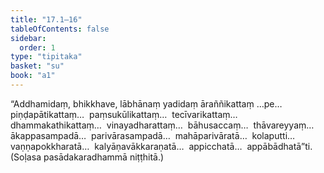 ```yaml
---
title: "17.1–16"
tableOfContents: false
sidebar:
  order: 1
type: "tipitaka"
basket: "su"
book: "a1"
---
```



<DynamicBreadcrumb />

<Division number="366–381" book="a1" bookNo="15">

<Paragraph number="438" book="a1">
“Addhamidaṃ, bhikkhave, lābhānaṃ yadidaṃ āraññikattaṃ …pe…  piṇḍapātikattaṃ…  paṃsukūlikattaṃ…  tecīvarikattaṃ…  dhammakathikattaṃ…  vinayadharattaṃ…  bāhusaccaṃ…  thāvareyyaṃ…  ākappasampadā…  parivārasampadā…  mahāparivāratā…  kolaputti…  vaṇṇapokkharatā…  kalyāṇavākkaraṇatā…  appicchatā…  appābādhatā”ti.

</Paragraph>
</Division>

<Paragraph number="439" type="center" book="a1">
(Soḷasa pasādakaradhammā niṭṭhitā.)
</Paragraph>